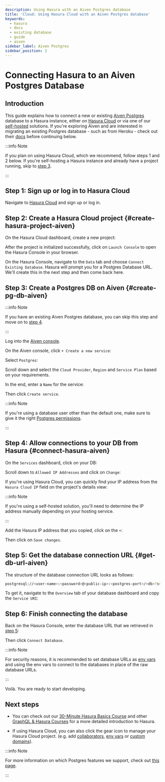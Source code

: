 ```yaml
---
description: Using Hasura with an Aiven Postgres database
title: 'Cloud: Using Hasura Cloud with an Aiven Postgres database'
keywords:
  - hasura
  - docs
  - existing database
  - guide
  - aiven
sidebar_label: Aiven Postgres
sidebar_position: 2
---
```



# Connecting Hasura to an Aiven Postgres Database

## Introduction

This guide explains how to connect a new or existing [Aiven Postgres](https://aiven.io/postgresql) database to a Hasura
instance, either on [Hasura Cloud](https://cloud.hasura.io?skip_onboarding=true) or via one of our
[self-hosted](/deployment/deployment-guides/index.mdx) solutions. If you're exploring Aiven and are interested in
migrating an existing Postgres database - such as from Heroku - check out their
[docs](https://docs.aiven.io/docs/products/postgresql/howto/migrate-pg-dump-restore.html) before continuing below.

:::info Note

If you plan on using Hasura Cloud, which we recommend, follow steps 1 and 2 below. If you're self-hosting a Hasura
instance and already have a project running, skip to [step 3](#create-pg-db-aiven).

:::

## Step 1: Sign up or log in to Hasura Cloud

Navigate to [Hasura Cloud](https://cloud.hasura.io/signup/?pg=docs&plcmt=body&cta=navigate-to-hasura-cloud&tech=default)
and sign up or log in.

## Step 2: Create a Hasura Cloud project {#create-hasura-project-aiven}

On the Hasura Cloud dashboard, create a new project:

<Thumbnail src="/img/cloud-dbs/create-hasura-cloud-project.png" alt="Create Hasura Cloud project" width="1000px" />

After the project is initialized successfully, click on `Launch Console` to open the Hasura Console in your browser.

On the Hasura Console, navigate to the `Data` tab and choose `Connect Existing Database`. Hasura will prompt you for a
Postgres Database URL. We'll create this in the next step and then come back here.

<Thumbnail src="/img/cloud-dbs/existing-db-setup.png" alt="Hasura Cloud database setup" width="700px" />

## Step 3: Create a Postgres DB on Aiven {#create-pg-db-aiven}

:::info Note

If you have an existing Aiven Postgres database, you can skip this step and move on to [step 4](#connect-hasura-aiven).

:::

Log into the [Aiven console](https://console.aiven.io/login).

On the Aiven console, click `+ Create a new service`:

<Thumbnail src="/img/cloud-dbs/aiven/create-new-service.png" alt="Create a new service on Aiven" width="1000px" />

Select `Postgres`:

<Thumbnail src="/img/cloud-dbs/aiven/select-postgres.png" alt="Select Postgres on Aiven" width="1000px" />

Scroll down and select the `Cloud Provider`, `Region` and `Service Plan` based on your requirements.

In the end, enter a `Name` for the service:

<Thumbnail src="/img/cloud-dbs/aiven/create-service.png" alt="Create a service on Aiven" width="1000px" />

Then click `Create service`.

:::info Note

If you're using a database user other than the default one, make sure to give it the right
[Postgres permissions](/deployment/postgres-requirements.mdx#managed-pg-permissions).

:::

## Step 4: Allow connections to your DB from Hasura {#connect-hasura-aiven}

On the `Services` dashboard, click on your DB:

<Thumbnail src="/img/cloud-dbs/aiven/select-db.png" alt="Select DB on Aiven" width="1000px" />

Scroll down to `Allowed IP Addresses` and click on `Change`:

<Thumbnail
  src="/img/cloud-dbs/aiven/change-allowed-ip-addresses.png"
  alt="Change allowed IP addresses on Aiven"
  width="1000px"
/>

If you're using Hasura Cloud, you can quickly find your IP address from the `Hasura Cloud IP` field on the project's
details view:

<Thumbnail src="/img/projects/hasura-cloud-ip.png" alt="Hasura Cloud IP field" width="1000px" />

:::info Note

If you're using a self-hosted solution, you'll need to determine the IP address manually depending on your hosting
service.

:::

Add the Hasura IP address that you copied, click on the `+`:

<Thumbnail src="/img/cloud-dbs/aiven/add-hasura-ip.png" alt="Add the Hasura IP on Aiven" width="1000px" />

Then click on `Save changes`.

## Step 5: Get the database connection URL {#get-db-url-aiven}

The structure of the database connection URL looks as follows:

```bash
postgresql://<user-name>:<password>@<public-ip>:<postgres-port>/<db>?sslmode=require
```

To get it, navigate to the `Overview` tab of your database dashboard and copy the `Service URI`:

<Thumbnail src="/img/cloud-dbs/aiven/copy-service-uri.png" alt="Copy the service URI on Aiven" width="1000px" />

## Step 6: Finish connecting the database

Back on the Hasura Console, enter the database URL that we retrieved in [step 5](#get-db-url-aiven):

<Thumbnail src="/img/cloud-dbs/aiven/Aiven-complete.png" alt="Database setup" width="600px" />

Then click `Connect Database`.

:::info Note

For security reasons, it is recommended to set database URLs as [env vars](/hasura-cloud/projects/env-vars.mdx) and
using the env vars to connect to the databases in place of the raw database URLs.

:::

Voilà. You are ready to start developing.

<Thumbnail src="/img/cloud-dbs/hasura-console.png" alt="Hasura Console" width="1100px" />

## Next steps

- You can check out our [30-Minute Hasura Basics Course](https://hasura.io/learn/graphql/hasura/introduction/) and other
  [GraphQL & Hasura Courses](https://hasura.io/learn/) for a more detailed introduction to Hasura.

- If using Hasura Cloud, you can also click the gear icon to manage your Hasura Cloud project. (e.g. add
  [collaborators](/hasura-cloud/projects/collaborators.mdx), [env vars](/hasura-cloud/projects/env-vars.mdx) or
  [custom domains](/hasura-cloud/projects/domains.mdx)).

<Thumbnail src="/img/getting-started/project-manage.png" alt="Project actions" width="860px" />

:::info Note

For more information on which Postgres features we support, check out [this page](/databases/feature-support.mdx).

:::
